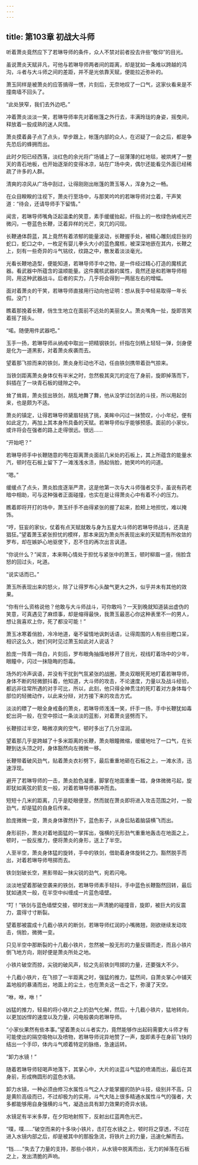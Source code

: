 ```yaml
---
---
---
```

title: 第103章 初战大斗师
---



听着萧炎竟然应下了若琳导师的条件，众人不禁对前者投去许些“敬仰”的目光。

虽说萧炎天赋非凡，可他与若琳导师两者间的距离，却是犹如一条难以跨越的鸿沟，斗者与大斗师之间的差距，并不是光依靠天赋，便能拉近弥补的。

萧玉同样是被萧炎的应答搞得一愣，片刻后，无奈地叹了一口气，这家伙看来是不撞南墙不回头了。

“此处狭窄，我们去外边吧。”

冲着萧炎淡淡一笑，若琳导师率先对着帐篷之外行去，丰满玲珑的身姿，摇曳间，释放着一股成熟的迷人风情。

萧炎摸着鼻子点了点头，举步跟上，帐篷内部的众人，在迟疑了一会之后，都是争先恐后的蜂拥而出。

此时夕阳已经西落，淡红色的余光将广场铺上了一层薄薄的红地毯，被烘烤了一整天的青石地板，也开始逐渐的变得冰凉，站在广场中央，偶尔还能看见外面已经稀疏了许多的人群。

清爽的凉风从广场中刮过，让得刚刚出帐篷的萧玉等人，浑身为之一畅。

在众目睽睽的注视下，萧炎行至场中，与那笑吟吟的若琳导师对立着，干声笑道：“待会，还请导师手下留情。”

闻言，若琳导师嘴角泛起温柔的笑意，素手缓缓抬起，纤指上的一枚绿色纳戒光芒微闪，一卷蓝色长鞭，泛着异样的光芒，突兀的闪现。

长鞭通体蔚蓝，其上竟然有着浓郁的能量波动，长鞭握手处，被精心雕刻成巨张的蛇口，蛇口之中，一枚足有婴儿拳头大小的蓝色魔核，被深深地嵌在其内，长鞭之上，刻有一些奇异的斗气铭纹，纹路之中，散发着淡淡毫光。

光看长鞭地造型，便能知道，若琳导师手中之物，是一件经过精心打造的魔核武器。看武器中所蕴含的温顺能量。这件魔核武器的属性，竟然还是和若琳导师相同，用这种武器战斗。后者的实力，几乎将会得到一两层左右的增幅。

面对着萧炎的干笑，若琳导师直接用行动向他证明：想从我手中轻易取得一年长假。没门！

瞧着那挽着长鞭，俏生生地立在面前不远处的美丽女人。萧炎嘴角一扯，旋即苦笑着摇了摇头。

“喏。随便用件武器吧。”

玉手一扬，若琳导师从纳戒中取出一把精钢铁剑，纤指在剑柄上轻轻一弹，剑身便是化为一道黑影，对着萧炎疾袭而去。

望着那飞掠而来的铁剑，萧炎身形动也不动，任由铁剑携带着劲气掠来。

当铁剑距离萧炎身体仅有半米之时，忽然极其突兀的定在了身前，旋即掉落而下，斜插在了一块青石板的缝隙之中。

耸了耸肩，萧炎拔出铁剑，胡乱地舞了舞，他从没学过剑法的斗技，所以用起剑来，也是颇为不适。

萧炎的镇定，让得若琳导师黛眉轻挑了挑，美眸中闪过一抹赞叹，小小年纪，便有如此定力，再加上其本身所具备的天赋。若琳导师似乎能够预感。面前的小家伙，或许将会在强者的路上走得很远。很远……

“开始吧？”

若琳导师手中长鞭随意的甩在距离萧炎面前几米处的石板上，其上所蕴含的能量水汽，顿时在石板上留下了一滩浅浅水渍，扬起俏脸，她笑吟吟的问道。

“嗯。”

缓缓点了点头，萧炎脸庞逐渐严肃，这是他第一次与大斗师强者交手，虽说有药老暗中相助，可与这种强者正面碰撞，也实在是让得萧炎心中有着不小的压力。

瞧着即将开打的场中，萧玉纤手不由得紧张的握了起来，脸颊上地担忧，难以掩饰。

“哼，狂妄的家伙，仗着有点天赋就敢与身为五星大斗师的若琳导师战斗，还真是猖狂。”望着萧玉紧张担忧的模样，那本来因为萧炎所表现出来的天赋而有所收敛的罗布，却在嫉妒心地驱使下，忍不住的再次出言讽道。

“你说什么？”闻言，本来啊心情处于担忧与紧张中的萧玉，顿时柳眉一竖，俏脸含怒的回过头，叱道。

“说实话而已。”

萧玉所表现出来的怒火，除了让得罗布心头酸气更大之外，似乎并未有其他的效果。

“你有什么资格说他？他敢与大斗师战斗，可你敢吗？一天到晚就知道装出虚伪的笑意，可真遇见了麻烦事，却是缩得最快，我萧玉最恶心你这种表里不一的男人，想让我喜欢上你，死了都没可能！”

萧玉冰寒着俏脸，冷冷地道，毫不留情地讽刺话语，让得周围的人有些目瞪口呆，相识这么久，她们何时见过萧玉如此对人说话？

脸庞一阵青一阵白，片刻后，罗布眼角抽搐地移开了目光，视线盯着场中的少年，眼瞳中，闪过一抹隐晦的怨毒。

场外的冷声讽语，并没有干扰到气氛紧张的战圈，萧炎双眼死死地盯着若琳导师，身体不断的轻微颤抖着，他知道，大斗师的攻击，不论速度，力量以及战斗经验，都远非往常所遇的对手可比，所以，此刻，他只得全神贯注的死盯着对方身体每个部位的轻微动作，以此来分辩，对方接下来的攻击方式。

淡淡的瞟了一眼全身戒备的萧炎，若琳导师浅浅一笑，纤手一扬，手中长鞭犹如毒蛇出洞一般，在空中掠过一条淡淡的蓝影，对着萧炎竖劈而下。

长鞭掠过半空，略微凉爽的空气，顿时多出了几分湿润。

望着那几乎是跨越了十多米距离的长鞭，萧炎眼瞳微缩，缓缓地吐了一口气，在长鞭到达头顶之时，身体豁然向左微微一移。

长鞭带着破风劲气，贴着萧炎衣衫劈下，最后重重地砸在石板之上，一滩水渍，迅速浮现。

避开了若琳导师的一击，萧炎脸色凝重，脚掌在地面重重一踏，身体微微弓起，旋即犹如离弦的箭支一般，对着若琳导师暴冲而去。

短短十几米的距离，几乎是眨眼便至，然而就在萧炎即将进入攻击范围之时，一股劲气，却是猛的自身后传来。

脸庞微微一变，萧炎身体骤然扑下，蓝色影子，从身后贴着脑袋横飞而出。

身形前扑，萧炎对着地面猛的一掌挥出，强横的无形劲气重重地轰击在地面之上，顿时，一股反推力，便将萧炎的身形，送上了半空。

人至半空，萧炎身体猛的旋转，手中的铁剑，借助着身体旋转之力。豁然脱手而出，对着若琳导师甩掷而去。

铁剑划破长空，黑影带起一抹尖锐的劲气，宛若闪电。

淡淡地望着那破空袭来的铁剑，若琳导师素手轻抖，手中蓝色长鞭豁然回转，最后犹如通灵一般，在半空中纠缠成一片蓝色墙壁。

“叮！”铁剑与蓝色墙壁交接，顿时发出一声清脆的碰撞音，旋即，被巨大的反震力，震得寸寸断裂。

望着那被震成十几截小铁片的断剑，若琳导师红润的小嘴微翘，刚欲继续发动攻击，俏脸，微微一变。

只见半空中那断裂的十几截小铁片，忽然被一股无形的力量反镊而走，而且小铁片倒飞地方向，刚好便是萧炎所处之地。

小铁片破空而掠，尖锐的破风声，较之先前铁剑甩掷的力量，还要强大不少。

十几截小铁片，在飞掠了一半距离之时，强猛的推力，猛然间，自萧炎掌心中铺天盖地般的暴涌而出，地面上的尘土，也在萧炎这一击之下，弥漫了天空。

“咻，咻，咻！”

凶猛的推力，轻易的将小铁片之上的劲气化解，然后，十几截小铁片，猛地转向，以更加凶悍的速度以及力量，闪电般袭向若琳导师。

“小家伙果然有些本事。”望着萧炎以斗者实力，竟然能够作出起码需要大斗师才有可能使出的隔空吸物以及喷物，若琳导师诧异地赞了一声，旋即素手在身前飞快的结出一个手印，体内斗气顺着特定的脉络，急速运转。

“卸力水镜！”

随着若琳导师轻喝声地落下，其掌心中，大片的淡蓝斗气猛的喷涌而出，最后在其身前，形成椭圆形的蓝色水镜。

卸力水镜，一种必须由修习水属性斗气之人才能掌握的防护斗技，级别并不高，只是黄阶高级而已，不过却极为的实用，斗气大陆上很多精通水属性斗气的强者，大多都能够用自身强横的斗气，凝造出具有卸力效果的奇异水镜。

水镜足有半米多厚，在夕阳地射照下，反射出红蓝两色光芒。

“噗，噗……”破空而来的十多块小铁片，击打在水镜之上，顿时将之穿透，不过在进入水镜内部之后，却是被其中的那股急流，将铁片上的力量，迅速化解而去。

“铛……”失去了力量的支持，那些小铁片，从水镜中脱离而出，无力的掉落在石板之上，发出清脆的声响。